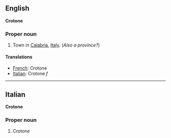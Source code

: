==English==
'''Crotone'''

===Proper noun===

#Town in [[Calabria]], [[Italy]]. (''Also a province?'')

====Translations====

*[[French]]: Crotone
*[[Italian]]: Crotone ''f''

----

==Italian==
'''Crotone'''

===Proper noun===

#Crotone